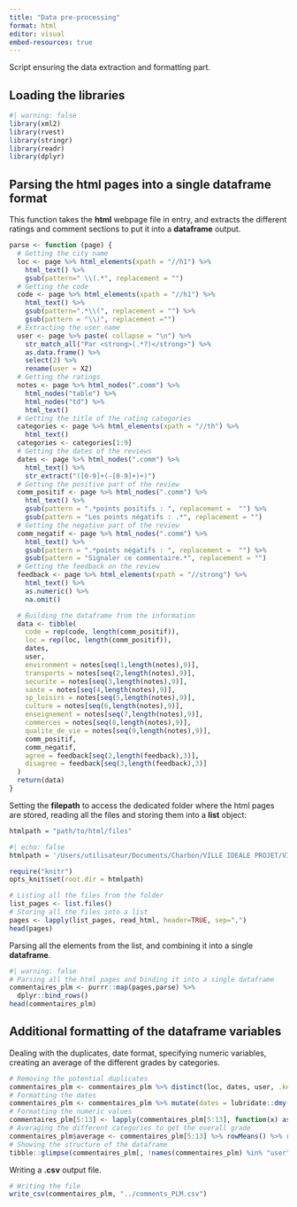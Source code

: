 ```yaml
---
title: "Data pre-processing"
format: html
editor: visual
embed-resources: true
---
```


Script ensuring the data extraction and formatting part.

## Loading the libraries

```r
#| warning: false
library(xml2)
library(rvest)
library(stringr)
library(readr)
library(dplyr)
```

## Parsing the html pages into a single dataframe format

This function takes the **html** webpage file in entry, and extracts the different ratings and comment sections to put it into a **dataframe** output.

```r
parse <- function (page) {
  # Getting the city name
  loc <- page %>% html_elements(xpath = "//h1") %>%
    html_text() %>%
    gsub(pattern=" \\(.*", replacement = "")
  # Getting the code
  code <- page %>% html_elements(xpath = "//h1") %>%
    html_text() %>%
    gsub(pattern=".*\\(", replacement = "") %>%
    gsub(pattern = "\\)", replacement ="")
  # Extracting the user name
  user <- page %>% paste( collapse = "\n") %>%
    str_match_all("Par <strong>(.*?)</strong>") %>% 
    as.data.frame() %>% 
    select(2) %>%
    rename(user = X2)
  # Getting the ratings
  notes <- page %>% html_nodes(".comm") %>%
    html_nodes("table") %>%
    html_nodes("td") %>%
    html_text()
  # Getting the title of the rating categories
  categories <- page %>% html_elements(xpath = "//th") %>%
    html_text()
  categories <- categories[1:9] 
  # Getting the dates of the reviews
  dates <- page %>% html_nodes(".comm") %>%
    html_text() %>%
    str_extract("([0-9]+(-[0-9]+)+)")
  # Getting the positive part of the review
  comm_positif <- page %>% html_nodes(".comm") %>%
    html_text() %>%
    gsub(pattern = ".*points positifs : ", replacement =  "") %>%
    gsub(pattern = "Les points négatifs : .*", replacement = "")
  # Getting the negative part of the review
  comm_negatif <- page %>% html_nodes(".comm") %>%
    html_text() %>%
    gsub(pattern = ".*points négatifs : ", replacement =  "") %>%
    gsub(pattern = "Signaler ce commentaire.*", replacement = "")
  # Getting the feedback on the review
  feedback <- page %>% html_elements(xpath = "//strong") %>%
    html_text() %>%
    as.numeric() %>%
    na.omit()

  # Building the dataframe from the information
  data <- tibble(
    code = rep(code, length(comm_positif)),
    loc = rep(loc, length(comm_positif)),
    dates,
    user,
    environment = notes[seq(1,length(notes),9)],
    transports = notes[seq(2,length(notes),9)],
    securite = notes[seq(3,length(notes),9)],
    sante = notes[seq(4,length(notes),9)],
    sp_loisirs = notes[seq(5,length(notes),9)],
    culture = notes[seq(6,length(notes),9)],
    enseignement = notes[seq(7,length(notes),9)],
    commerces = notes[seq(8,length(notes),9)],
    qualite_de_vie = notes[seq(9,length(notes),9)],
    comm_positif,
    comm_negatif,
    agree = feedback[seq(2,length(feedback),3)],
    disagree = feedback[seq(3,length(feedback),3)]
  )
  return(data)
}
```

Setting the **filepath** to access the dedicated folder where the html pages are stored, reading all the files and storing them into a **list** object:

```r
htmlpath = "path/to/html/files"
```

```r
#| echo: false
htmlpath = '/Users/utilisateur/Documents/Charbon/VILLE IDEALE PROJET/VILLE IDEALE DATA'
```

```r
require("knitr")
opts_knit$set(root.dir = htmlpath)
```

```r
# Listing all the files from the folder
list_pages <- list.files()
# Storing all the files into a list
pages <- lapply(list_pages, read_html, header=TRUE, sep=",")
head(pages)
```

Parsing all the elements from the list, and combining it into a single **dataframe**.

```r
#| warning: false
# Parsing all the html pages and binding it into a single dataframe
commentaires_plm <- purrr::map(pages,parse) %>%
  dplyr::bind_rows()
head(commentaires_plm)
```

## Additional formatting of the dataframe variables

Dealing with the duplicates, date format, specifying numeric variables, creating an average of the different grades by categories.

```r
# Removing the potential duplicates
commentaires_plm <- commentaires_plm %>% distinct(loc, dates, user, .keep_all = T)
# Formatting the dates
commentaires_plm <- commentaires_plm %>% mutate(dates = lubridate::dmy(commentaires_plm$dates)) 
# Formatting the numeric values
commentaires_plm[5:13] <- lapply(commentaires_plm[5:13], function(x) as.numeric(x))
# Averaging the different categories to get the overall grade
commentaires_plm$average <- commentaires_plm[5:13] %>% rowMeans() %>% round(1)
# Showing the structure of the dataframe
tibble::glimpse(commentaires_plm[, !names(commentaires_plm) %in% "user"])
```

Writing a **.csv** output file.

```r
# Writing the file
write_csv(commentaires_plm, "../comments_PLM.csv")
```

